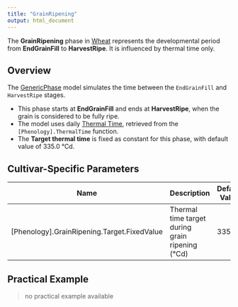```yaml
---
title: "GrainRipening"
output: html_document
---
```



The **GrainRipening** phase in [Wheat](/docs/Crops/Wheat) represents the developmental period from **EndGrainFill** to **HarvestRipe**. It is influenced by thermal time only.

## Overview

The [GenericPhase](/docs/Models/PMF/Phenology/Phases/GenericPhase.qmd) model simulates the time between the `EndGrainFill` and `HarvestRipe` stages.

- This phase starts at **EndGrainFill** and ends at **HarvestRipe**, when the grain is considered to be fully ripe.
- The model uses daily [Thermal Time](ThermalTime.qmd), retrieved from the `[Phenology].ThermalTime` function.
- The **Target thermal time** is fixed as constant for this phase, with default value of 335.0 °Cd.


## Cultivar-Specific Parameters

| Name       | Description                                         | Default Value |
|------------|-----------------------------------------------------|---------------|
| [Phenology].GrainRipening.Target.FixedValue   | Thermal time target during grain ripening (°Cd)      | 335.0          |

## Practical Example

> no practical example available